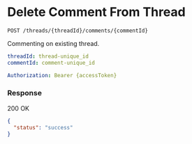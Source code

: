 # Delete Comment From Thread

`POST /threads/{threadId}/comments/{commentId}`

Commenting on existing thread.

```yaml title="Path Params"
threadId: thread-unique_id
commentId: comment-unique_id
```

```yaml title="Headers"
Authorization: Bearer {accessToken}
```

### Response

<Success>200 OK</Success>

```json title="Response Body"
{
  "status": "success"
}
```
